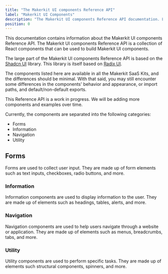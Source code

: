 ```yaml
---
title: "The Makerkit UI components Reference API"
label: "Makerkit UI Components"
description: "The Makerkit UI components Reference API documentation. Learn how to use the Makerkit UI components Reference API and view usage examples and API reference documentation."
position: 0
---
```


This documentation contains information about the Makerkit UI components Reference API. The Makerkit UI components Reference API is a collection of React components that can be used to build Makerkit UI components.

The large part of the Makerkit UI components Reference API is based on the [Shadcn UI](https://ui.shadcn.com/) library. This library is itself based on [Radix UI](https://www.radix-ui.com/).

The components listed here are available in all the Makerkit SaaS Kits, and the differences should be minimal. With that said, you may still encounter some differences in the components' behavior and appearance, or import paths, and default/non-default exports.

This Reference API is a work in progress. We will be adding more components and examples over time.

Currently, the components are separated into the following categories:
- Forms
- Information
- Navigation
- Utility

## Forms

Forms are used to collect user input. They are made up of form elements such as text inputs, checkboxes, radio buttons, and more.

### Information

Information components are used to display information to the user. They are made up of elements such as headings, tables, alerts, and more.

### Navigation

Navigation components are used to help users navigate through a website or application. They are made up of elements such as menus, breadcrumbs, tabs, and more.

### Utility

Utility components are used to perform specific tasks. They are made up of elements such structural components, spinners, and more.